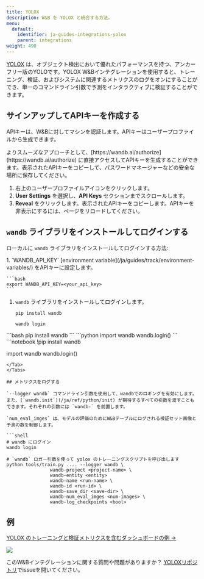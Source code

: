 ```yaml
---
title: YOLOX
description: W&B を YOLOX と統合する方法。
menu:
  default:
    identifier: ja-guides-integrations-yolox
    parent: integrations
weight: 490
---
```


[YOLOX](https://github.com/Megvii-BaseDetection/YOLOX) は、オブジェクト検出において優れたパフォーマンスを持つ、アンカーフリー版のYOLOです。YOLOX W&Bインテグレーションを使用すると、トレーニング、検証、およびシステムに関連するメトリクスのログをオンにすることができ、単一のコマンドライン引数で予測をインタラクティブに検証することができます。

## サインアップしてAPIキーを作成する

APIキーは、W&Bに対してマシンを認証します。APIキーはユーザープロファイルから生成できます。

<Note>
よりスムーズなアプローチとして、[https://wandb.ai/authorize](https://wandb.ai/authorize) に直接アクセスしてAPIキーを生成することができます。表示されたAPIキーをコピーして、パスワードマネージャーなどの安全な場所に保存してください。
</Note>

1. 右上のユーザープロファイルアイコンをクリックします。
1. **User Settings** を選択し、**API Keys** セクションまでスクロールします。
1. **Reveal** をクリックします。表示されたAPIキーをコピーします。APIキーを非表示にするには、ページをリロードしてください。

## `wandb` ライブラリをインストールしてログインする

ローカルに `wandb` ライブラリをインストールしてログインする方法:

<Tabs>
<Tab title="Command Line">
1. `WANDB_API_KEY` [environment variable](/ja/guides/track/environment-variables/) をAPIキーに設定します。

    ```bash
    export WANDB_API_KEY=<your_api_key>
    ```

1. `wandb` ライブラリをインストールしてログインします。

    ```shell
    pip install wandb

    wandb login
    ```
</Tab>
<Tab title="Python">
```bash
pip install wandb
```
```python
import wandb
wandb.login()
```
</Tab>
<Tab title="Python notebook">
```notebook
!pip install wandb

import wandb
wandb.login()
```
</Tab>
</Tabs>

## メトリクスをログする

`--logger wandb` コマンドライン引数を使用して、wandbでのロギングを有効にします。また、[`wandb.init`](/ja/ref/python/init) が期待するすべての引数を渡すこともできます。それぞれの引数には `wandb-` を前置します。

`num_eval_imges` は、モデルの評価のためにW&Bテーブルにログされる検証セット画像と予測の数を制御します。

```shell
# wandb にログイン
wandb login

# `wandb` ロガー引数を使って yolox のトレーニングスクリプトを呼び出します
python tools/train.py .... --logger wandb \
                wandb-project <project-name> \
                wandb-entity <entity>
                wandb-name <run-name> \
                wandb-id <run-id> \
                wandb-save_dir <save-dir> \
                wandb-num_eval_imges <num-images> \
                wandb-log_checkpoints <bool>
```

## 例

[YOLOX のトレーニングと検証メトリクスを含むダッシュボードの例 ->](https://wandb.ai/manan-goel/yolox-nano/runs/3pzfeom)

<Frame>
    <img src="/images/integrations/yolox_example_dashboard.png"  />
</Frame>

このW&Bインテグレーションに関する質問や問題がありますか？ [YOLOXリポジトリ](https://github.com/Megvii-BaseDetection/YOLOX)でissueを開いてください。
